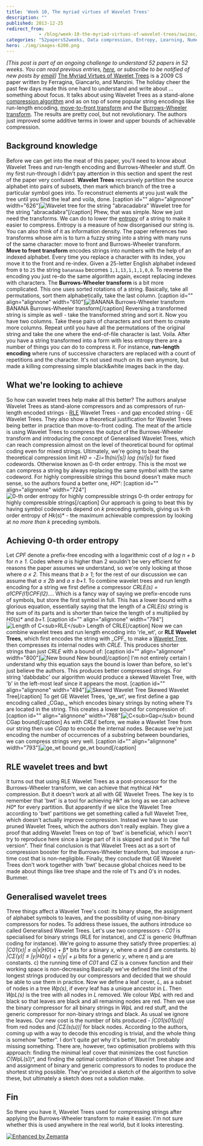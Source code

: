 ```yaml
---
title: 'Week 10, The myriad virtues of Wavelet Trees'
description: ""
published: 2013-12-25
redirect_from: 
            - /blog/week-10-the-myriad-virtues-of-wavelet-trees/swizec/6468
categories: "52papers52weeks, Data compression, Entropy, Learning, Numerical Analysis, Personal, Run-length encoding, Wavelet Tree"
hero: ./img/images-6200.png
---
```


_\[This post is part of an ongoing challenge to understand 52 papers in 52 weeks. You can read previous entries, [here](http://swizec.com/blog/category/52-papers-in-52-weeks), or subscribe to be notified of new posts by [email](http://swiz.ec/52papers-list)]_ [The Myriad Virtues of Wavelet Trees](http://www.sciencedirect.com/science/article/pii/S0890540108001594) is a 2009 CS paper written by Ferragina, Giancarlo, and Manzini. The holiday cheer the past few days made this one hard to understand and write about ... something about focus. It talks about using Wavelet Trees as a stand-alone [compression algorithm](http://en.wikipedia.org/wiki/Data_compression "Data compression") and as on top of some popular string encodings like run-length encoding, [move-to-front transform](http://en.wikipedia.org/wiki/Move-to-front_transform "Move-to-front transform") and the [Burrows-Wheeler transform](http://en.wikipedia.org/wiki/Burrows%E2%80%93Wheeler_transform "Burrows–Wheeler transform"). The results are pretty cool, but not revolutionary. The authors just improved some additive terms in lower and upper bounds of achievable compression.

## Background knowledge

Before we can get into the meat of this paper, you'll need to know about Wavelet Trees and run-length encoding and Burrows-Wheeler and stuff. On my first run-through I didn't pay attention in this section and spent the rest of the paper very confused. **Wavelet Trees** recursively partition the source alphabet into pairs of subsets, then mark which branch of the tree a particular symbol goes into. To reconstruct elements at you just walk the tree until you find the leaf and voila, done. \[caption id="" align="alignnone" width="626"]![Wavelet tree for the string "abracadabra"](./img/images-6200.png 'Wavelet tree for the string "abracadabra"') Wavelet tree for the string "abracadabra"\[/caption] Phew, that was simple. Now we just need the transforms. We can do to lower the [entropy](http://en.wikipedia.org/wiki/Entropy "Entropy") of a string to make it easier to compress. Entropy is a measure of how disorganised our string is. You can also think of it as information density. The paper references two transforms whose aim is to turn a fuzzy string into a string with many runs of the same character: move to front and Burrows-Wheeler transform. **Move to front transform** encodes strings into numbers with the help of an indexed alphabet. Every time you replace a character with its index, you move it to the front and re-index. Given a 25-letter English alphabet indexed from `0` to `25` the string `bananaaa` becomes `1,1,13,1,1,1,0,0`. To reverse the encoding you just re-do the same algorithm again, except replacing indexes with characters. The **Burrows-Wheeler transform** is a bit more complicated. This one uses sorted rotations of a string. Basically, take all permutations, sort them alphabetically, take the last column. \[caption id="" align="alignnone" width="610"]![BANANA Burrows-Wheeler transform](./img/images-6213.png "BANANA Burrows-Wheeler transform") BANANA Burrows-Wheeler transform\[/caption] Reversing a transformed string is simple as well - take the transformed string and sort it. Now you have two columns. Take these pairs of characters and sort them to create more columns. Repeat until you have all the permutations of the original string and take the one where the end-of-file character is last. Voila. After you have a string transformed into a form with less entropy there are a number of things you can do to compress it. For instance, **run-length encoding** where runs of successive characters are replaced with a count of repetitions and the character. It's not used much on its own anymore, but made a killing compressing simple black&white images back in the day.

## What we're looking to achieve

So how can wavelet trees help make all this better? The authors analyse Wavelet Trees as stand-alone compressors and as compressors of run-length encoded strings - [RLE](http://en.wikipedia.org/wiki/Run-length_encoding "Run-length encoding") Wavelet Trees - and gap encoded string - GE Wavelet Trees. They also show a theoretical justification for Wavelet Trees being better in practice than move-to-front coding. The meat of the article is using Wavelet Trees to compress the output of the Burrows-Wheeler transform and introducing the concept of Generalised Wavelet Trees, which can reach compression almost on the level of theoretical bound for optimal coding even for mixed strings. Ultimately, we're going to beat the theoretical compression limit _H0 = -Σi=1h(ni/|s|) log (ni/|s|)_ for fixed codewords. Otherwise known as 0-th order entropy. This is the most we can compress a string by always replacing the same symbol with the same codeword. For highly compressible strings this bound doesn't make much sense, so the authors found a better one, _H0_\*: \[caption id="" align="alignnone" width="724"]![0-th order entropy for highly compressible strings](./img/images-6217.png "0-th order entropy for highly compressible strings") 0-th order entropy for highly compressible strings\[/caption] Our approach is going to beat this by having symbol codewords depend on _k_ preceding symbols, giving us k-th order entropy of _Hk_(s)\* - the maximum achievable compression by looking at _no more than k_ preceding symbols.

## Achieving 0-th order entropy

Let _CPF_ denote a prefix-free encoding with a logarithmic cost of _a log n + b_ for _n ≥ 1_. Codes where _a_ is higher than 2 wouldn't be very efficient for reasons the paper assumes we understand, so we're only looking at those where _a ≤ 2_. This means that _b ≥ 1_; for the rest of our discussion we can assume that _a ≤ 2b_ and _a ≤ b+1_. To combine wavelet trees and run length encoding for a string we first define a compressor _CRLE(s) = a1CPF(l1)CPF(l2)..._. Which is a fancy way of saying we prefix-encode runs of symbols, but store the first symbol in full. This has a lower bound with a glorious equation, essentially saying that the length of a _CRLE(s)_ string is the sum of its parts and is shorter than twice the length of _s_ multiplied by _H0_(s)\* and _b+1_. \[caption id="" align="alignnone" width="794"]![Length of C&lt;sub>RLE&lt;/sub>](./img/images-6221.png "Length of C<sub>RLE</sub>") Length of CRLE\[/caption] Now we can combine wavelet trees and run length encoding into 'rle_wt', or **RLE Wavelet Trees**, which first encodes the string with \_CPF_ to make a [Wavelet Tree](http://en.wikipedia.org/wiki/Wavelet_Tree "Wavelet Tree"), then compresses its internal nodes with _CRLE_. This produces shorter strings than just _CRLE_ with a bound of: \[caption id="" align="alignnone" width="800"]![New bound](./img/images-6222.png "New bound") New bound\[/caption] I'm not entirely certain I understand why this equation says the bound is lower than before, so let's just believe the authors. This produces better compressed strings. For string 'dabbdabc' our algorithm would produce a skewed Wavelet Tree, with 'b' in the left-most leaf since it appears the most. \[caption id="" align="alignnone" width="494"]![Skewed Wavelet Tree](./img/images-6223.png "Skewed Wavelet Tree") Skewed Wavelet Tree\[/caption] To get GE Wavelet Trees, 'ge_wt', we first define a gap encoding called \_CGap_, which encodes binary strings by noting where 1's are located in the string. This creates a lower bound for compression of: \[caption id="" align="alignnone" width="768"]![C&lt;sub>Gap&lt;/sub> bound](./img/images-6224.png "C<sub>Gap</sub> bound") CGap bound\[/caption] As with _CRLE_ before, we make a Wavelet Tree from our string then use _CGap_ to encode the internal nodes. Because we're just encoding the number of occurrences of a substring between boundaries, we can compress strings very well. \[caption id="" align="alignnone" width="793"]![ge_wt bound](./img/images-6225.png "ge_wt bound") ge_wt bound\[/caption]

## RLE wavelet trees and bwt

It turns out that using RLE Wavelet Trees as a post-processor for the Burrows-Wheeler transform, we can achieve that mythical _Hk_\* compression. But it doesn't work at all with GE Wavelet Trees. The key is to remember that 'bwt' is a tool for achieving _Hk_\* as long as we can achieve _H0_\* for every partition. But apparently if we slice the Wavelet Tree according to 'bwt' partitions we get something called a full Wavelet Tree, which doesn't actually improve compression. Instead we have to use pruned Wavelet Trees, which the authors don't really explain. They give a proof that adding Wavelet Trees on top of 'bwt' is beneficial, which I won't try to reproduce here since a large part of it is skipped and put in "the full version". Their final conclusion is that Wavelet Trees act as a sort of compression booster for the Burrows-Wheeler transform, but impose a run-time cost that is non-negligible. Finally, they conclude that GE Wavelet Trees don't work together with 'bwt' because global choices need to be made about things like tree shape and the role of 1's and 0's in nodes. Bummer.

## Generalised wavelet trees

Three things affect a Wavelet Tree's cost: its binary shape, the assignment of alphabet symbols to leaves, and the possibility of using non-binary compressors for nodes. To address these issues, the authors introduce so called Generalised Wavelet Trees. Let's use two compressors - _C01_ is specialised for binary strings (RLE for instance), and _CΣ_ is generic (Huffman coding for instance). We're going to assume they satisfy three properties: a) _|C01(x)| ≤ α|x|H0_(x) + β\* bits for a binary _x_, where α and β are constants. b) _|CΣ(y)| ≤ |y|H0(y) + η|y| + µ_ bits for a generic _y_, where η and µ are constants. c) the running time of _C01_ and _CΣ_ is a convex function and their working space is non-decreasing Basically we've defined the limit of the longest strings produced by our compressors and decided that we should be able to use them in practice. Now we define a leaf cover, _L_, as a subset of nodes in a tree _Wp(s)_, if every leaf has a unique ancestor in _L_. Then _WpL(s)_ is the tree with all nodes in _L_ removed. We colour _WpL_ with red and black so that leaves are black and all remaining nodes are red. Then we use the binary compressor for all binary strings in _WpL_ and red stuff, and the generic compressor for non-binary strings and black. As usual we ignore the leaves. Our new cost is the number of bits produced - _|C01(s01(u))|_ from red nodes and _|CΣ(s(u))|_ for black nodes. According to the authors, coming up with a way to decode this encoding is trivial, and the whole thing is somehow "better". I don't quite _get_ why it's better, but I'm probably missing something. There are, however, two optimisation problems with this approach: finding the minimal leaf cover that minimizes the cost function _C_(WpL(s))\*, and finding the optimal combination of Wavelet Tree shape and and assignment of binary and generic compressors to nodes to produce the shortest string possible. They've provided a sketch of the algorithm to solve these, but ultimately a sketch does not a solution make.

## Fin

So there you have it, Wavelet Trees used for compressing strings after applying the Burrows-Wheeler transform to make it easier. I'm not sure whether this is used anywhere in the real world, but it looks interesting.

[![Enhanced by Zemanta](http://img.zemanta.com/zemified_e.png?x-id=ff41ba4a-6ab1-4920-9eb4-03ac9fad006c)](http://www.zemanta.com/?px "Enhanced by Zemanta")
